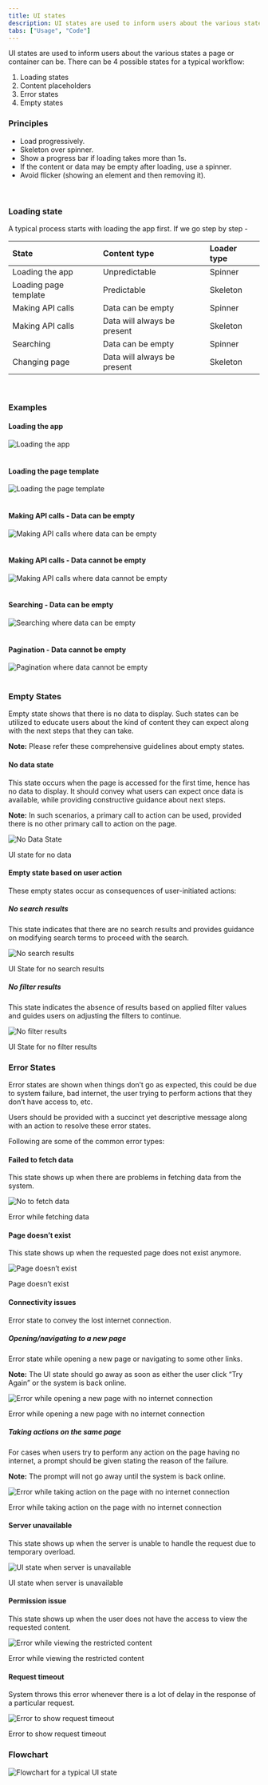```yaml
---
title: UI states
description: UI states are used to inform users about the various states a page or container can be.
tabs: ["Usage", "Code"]
---
```



UI states are used to inform users about the various states a page or container can be. There can be 4 possible states for a typical workflow:
1. Loading states
2. Content placeholders
3. Error states
4. Empty states


### Principles
* Load progressively.
* Skeleton over spinner.
* Show a progress bar if loading takes more than 1s.
* If the content or data may be empty after loading, use a spinner.
* Avoid flicker (showing an element and then removing it).
<br/>

### Loading state
A typical process starts with loading the app first. If we go step by step -

<table style={{width: "100%"}}>
    <thead>
        <tr>
            <th align="left">State</th>
            <th align="left">Content type</th>
            <th align="left">Loader type</th>
        </tr>
    </thead>
    <tbody>
        <tr>
            <td>Loading the app</td>
            <td>Unpredictable</td>
            <td>Spinner</td>
        </tr>
        <tr>
            <td>Loading page template</td>
            <td>Predictable</td>
            <td>Skeleton</td>
        </tr>
        <tr>
            <td>Making API calls</td>
            <td>Data can be empty</td>
            <td>Spinner</td>
        </tr>
        <tr>
            <td>Making API calls</td>
            <td>Data will always be present</td>
            <td>Skeleton</td>
        </tr>
        <tr>
            <td>Searching</td>
            <td>Data can be empty</td>
            <td>Spinner</td>
        </tr>
        <tr>
            <td>Changing page</td>
            <td>Data will always be present</td>
            <td>Skeleton</td>
        </tr>
    </tbody>
</table>
<br/>

### Examples
#### Loading the app

![Loading the app](./images/uiStates-1.jpg)
<br/>
<br/>

#### Loading the page template

![Loading the page template](./images/uiStates-2.jpg)
<br/>
<br/>

#### Making API calls - Data can be empty

![Making API calls where data can be empty](./images/uiStates-3.jpg)
<br/>
<br/>

#### Making API calls - Data cannot be empty

![Making API calls where data cannot be empty](./images/uiStates-4.jpg)
<br/>
<br/>

#### Searching - Data can be empty

![Searching where data can be empty](./images/uiStates-5.jpg)
<br/>
<br/>

#### Pagination - Data cannot be empty

![Pagination where data cannot be empty](./images/uiStates-6.jpg)
<br/>
<br/>

### Empty States

Empty state shows that there is no data to display. Such states can be utilized to educate users about the kind of content they can expect along with the next steps that they can take. 

**Note:** Please refer these comprehensive guidelines about empty states. 


#### No data state

This state occurs when the page is accessed for the first time, hence has no data to display. It should convey what users can expect once data is available, while providing constructive guidance about next steps.

**Note:** In such scenarios, a primary call to action can be used, provided there is no other primary call to action on the page. 

![No Data State](./images/NoDataState.png)
<Caption>UI state for no data</Caption>

#### Empty state based on user action

These empty states occur as consequences of user-initiated actions:

##### No search results

This state indicates that there are no search results and provides guidance on modifying search terms to proceed with the search.

![No search results](./images/NoSearchResults.png)
<Caption>UI State for no search results</Caption>

##### No filter results

This state indicates the absence of results based on applied filter values and guides users on adjusting the filters to continue.

![No filter results](./images/NoFilterResults.png)
<Caption>UI State for no filter results</Caption>

### Error States

Error states are shown when things don’t go as expected, this could be due to system failure, bad internet, the user trying to perform actions that they don’t have access to, etc.

Users should be provided with a succinct yet descriptive message along with an action to resolve these error states.

Following are some of the common error types: 

#### Failed to fetch data

This state shows up when there are problems in fetching data from the system.

![No to fetch data](./images/FailedToFetchData.png)
<Caption>Error while fetching data</Caption>

#### Page doesn’t exist

This state shows up when the requested page does not exist anymore.

![Page doesn’t exist](./images/PageDoesnotExist.png)
<Caption>Page doesn’t exist</Caption>

#### Connectivity issues

Error state to convey the lost internet connection.

##### Opening/navigating to a new page

Error state while opening a new page or navigating to some other links. 

**Note:** The UI state should go away as soon as either the user click “Try Again” or the system is back online.

![Error while opening a new page with no internet connection](./images/ConnectivityIssue-1.png)
<Caption>Error while opening a new page with no internet connection</Caption>

##### Taking actions on the same page

For cases when users try to perform any action on the page having no internet, a prompt should be given stating the reason of the failure.

**Note:** The prompt will not go away until the system is back online.

![Error while taking action on the page with no internet connection](./images/ConnectivityIssue-2.png)
<Caption>Error while taking action on the page with no internet connection</Caption>

#### Server unavailable

This state shows up when the server is unable to handle the request due to temporary overload. 

![UI state when server is unavailable](./images/ServerDown.png)
<Caption>UI state when server is unavailable</Caption>

#### Permission issue

This state shows up when the user does not have the access to view the requested content. 

![Error while viewing the restricted content](./images/AccessIssue.png)
<Caption>Error while viewing the restricted content</Caption>

#### Request timeout

System throws this error whenever there is a lot of delay in the response of a particular request. 

![Error to show request timeout](./images/TimeOut.png)
<Caption>Error to show request timeout</Caption>

### Flowchart

![Flowchart for a typical UI state](./images/uiStates-8.png)
<br/>
<br/>